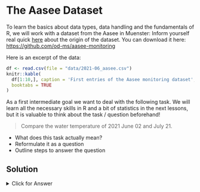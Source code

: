 # The Aasee Dataset 

To learn the basics about data types, data handling and the fundamentals of R, we will work with a dataset from the Aasee in Muenster:
Inform yourself real quick [here](https://opendata.stadt-muenster.de/dataset/aasee-m%C3%BCnster-tagesaktuelle-sensordaten) about the origin of the dataset. You can download it here: [https://github.com/od-ms/aasee-monitoring](https://github.com/od-ms/aasee-monitoring)

Here is an excerpt of the data:


```r
df <- read.csv(file = "data/2021-06_aasee.csv")
knitr::kable(
  df[1:10,], caption = 'First entries of the Aasee monitoring dataset',
  booktabs = TRUE
)
```


As a first intermediate goal we want to deal with the following task. We will learn all the necessary skills in R and a bit of statistics in the next lessons, but it is valuable to think about the task / question beforehand! 

> Compare the water temperature of 2021 June 02 and July 21.

* What does this task actually mean?
* Reformulate it as a question
* Outline steps to answer the question

## Solution

<details>
<summary>Click for Answer</summary>


```r
# load needed packages
library(stringr)

# data input

june = read.csv("data/2021-06_aasee.csv")
july = read.csv("data/2021-07_aasee.csv")


# actual processing ----
# get the day information from the Datum string
june$day = str_sub(june$Datum, start = 6, end = 10)
july$day = str_sub(july$Datum, start = 6, end = 10)

# reduce data to the needed days
june = june[june$day == "06-02",]
july = july[july$day == "07-21",]

mean(june$Wassertemperatur)
mean(july$Wassertemperatur)

# visual comparison
aasee = rbind(june, july)
boxplot(aasee$Wassertemperatur ~ aasee$day)
```



> What are the flaws of this code?

If we want a different month or day we have to make changes in the code. 
As an R beginner, this is not something you should worry about to much - better spend your time to figure out what the R functions do and get the job done. Later on in your R journey this is something you should keep in mind and write more generalized code by writing your own R functions.


**Side Note: Creating R functions**


```r
aasee_daily_mean = function(data, day){
    data$day = str_sub(data$Datum, start = 6, end = 10)
    data = data[data$day == day,]
    result = mean(data$Wassertemperatur)
    return(result)
}



july = read.csv("data/2021-07_aasee.csv")
aasee_daily_mean(july, "07-17")
```


</details>




